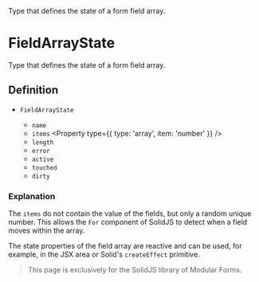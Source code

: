 
<Title>FieldArrayState</Title>
<Description>Type that defines the state of a form field array.</Description>

# FieldArrayState

<Solid block>

Type that defines the state of a form field array.

## Definition

- `FieldArrayState` <Property type="object" />
  - `name` <Property type="string" />
  - `items` <Property type={{ type: 'array', item: 'number' }} />
  - `length` <Property type="number" />
  - `error` <Property type="string" />
  - `active` <Property type="boolean" />
  - `touched` <Property type="boolean" />
  - `dirty` <Property type="boolean" />

### Explanation

The `items` do not contain the value of the fields, but only a random unique number. This allows the `For` component of SolidJS to detect when a field moves within the array.

The state properties of the field array are reactive and can be used, for example, in the JSX area or Solid's `createEffect` primitive.

</Solid>

<Qwik block>

> This page is exclusively for the SolidJS library of Modular Forms.

</Qwik>
